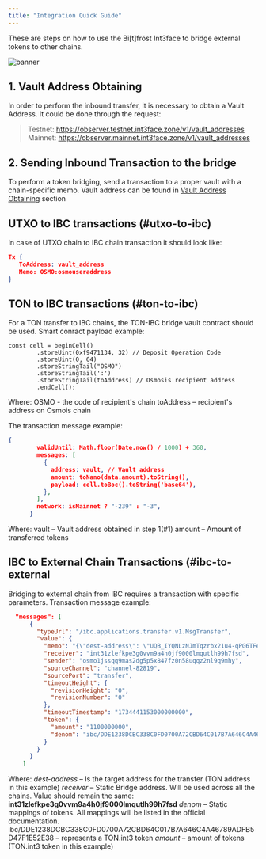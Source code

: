 ```yaml
---
title: "Integration Quick Guide"
---
```


These are steps on how to use the Bi[t]fröst Int3face to bridge external tokens to other chains.

![banner](./docs/assets/images/banner-c3a9e34c0386b1410bc41c59267a8875.jpg)

## 1. Vault Address Obtaining[​](#1 "Direct link to Vault Address Obtaining")

In order to perform the inbound transfer, it is necessary to obtain a Vault Address. It could be done through the request:
> Testnet: https://observer.testnet.int3face.zone/v1/vault_addresses
> Mainnet: https://observer.mainnet.int3face.zone/v1/vault_addresses

## 2. Sending Inbound Transaction to the bridge[​](#2 "Direct link to Sending Inbound Transaction to the bridge")

To perform a token bridging, send a transaction to a proper vault with a chain-specific memo.
Vault address can be found in [Vault Address Obtaining](#1) section

## UTXO to IBC transactions (#utxo-to-ibc)

In case of UTXO chain to IBC chain transaction it should look like:

```json
Tx {
   ToAddress: vault_address
   Memo: OSMO:osmouseraddress
}
```

## TON to IBC transactions (#ton-to-ibc)

For a TON transfer to IBC chains, the TON-IBC bridge vault contract should be used.
Smart conract payload example:

```
const cell = beginCell()
        .storeUint(0xf9471134, 32) // Deposit Operation Code
        .storeUint(0, 64)
        .storeStringTail("OSMO")
        .storeStringTail(':')
        .storeStringTail(toAddress) // Osmosis recipient address
        .endCell();
```
Where:
  OSMO - the code of recipient's chain
  toAddress – recipient's address on Osmois chain

The transaction message example:
```json
{
        validUntil: Math.floor(Date.now() / 1000) + 360,
        messages: [
          {
            address: vault, // Vault address
            amount: toNano(data.amount).toString(),
            payload: cell.toBoc().toString('base64'),
          },
        ],
        network: isMainnet ? "-239" : "-3",
      }
```
Where:
  vault – Vault address obtained in step 1(#1)
  amount – Amount of transferred tokens

## IBC to External Chain Transactions (#ibc-to-external

Bridging to external chain from IBC requires a transaction with specific parameters. 
Transaction message example:
```json
  "messages": [
      {
        "typeUrl": "/ibc.applications.transfer.v1.MsgTransfer",
        "value": {
          "memo": "{\"dest-address\": \"UQB_IYQNLzNJmTqzrbx21u4-qPG6TFe3QtBYdmUoFJNYgvCL\"}",
          "receiver": "int31zlefkpe3g0vvm9a4h0jf9000lmqutlh99h7fsd",
          "sender": "osmo1jssqq9mas2dg5p5x847fz0n58uqqz2nl9q9mhy",
          "sourceChannel": "channel-82819",
          "sourcePort": "transfer",
          "timeoutHeight": {
            "revisionHeight": "0",
            "revisionNumber": "0"
          },
          "timeoutTimestamp": "1734441153000000000",
          "token": {
            "amount": "1100000000",
            "denom": "ibc/DDE1238DCBC338C0FD0700A72CBD64C017B7A646C4A46789ADFB5D47F1E52E38"
          }
        }
      }
    ]
```
Where:
 *dest-address* – Is the target address for the transfer (TON address in this example)
 *receiver* – Static Bridge address. Will be used across all the chains. Value should remain the same: **int31zlefkpe3g0vvm9a4h0jf9000lmqutlh99h7fsd**
 *denom* – Static mappings of tokens. All mappings will be listed in the official documentation. ibc/DDE1238DCBC338C0FD0700A72CBD64C017B7A646C4A46789ADFB5D47F1E52E38 – represents a TON.int3 token
 *amount* – amount of tokens (TON.int3 token in this example)